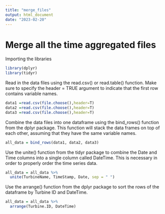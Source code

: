 ```yaml
---
title: "merge_files"
output: html_document
date: "2023-02-20"
---
```


# Merge all the time aggregated files

Importing the libraries
```r
library(dplyr)
library(tidyr)
```

Read in the data files using the read.csv() or read.table() function. Make sure to specify the header = TRUE argument to indicate that the first row contains variable names.

```r
data1 =read.csv(file.choose(),header=T)
data2 =read.csv(file.choose(),header=T)
data3 =read.csv(file.choose(),header=T)
```

Combine the data files into one dataframe using the bind_rows() function from the dplyr package. This function will stack the data frames on top of each other, assuming that they have the same variable names.

```r
all_data = bind_rows(data1, data2, data3)
```

Use the unite() function from the tidyr package to combine the Date and Time columns into a single column called DateTime. This is necessary in order to properly order the time series data.

```r
all_data = all_data %>%
  unite(TurbineName, TimeStamp, Date, sep = " ")
```

Use the arrange() function from the dplyr package to sort the rows of the dataframe by Turbine ID and DateTime.
```r
all_data = all_data %>%
  arrange(Turbine.ID, DateTime)
```


```r

```
